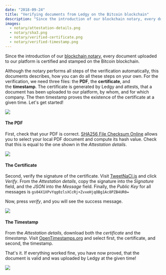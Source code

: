 ```yaml
---
date: "2018-09-24"
title: "Verifying documents from Ledgy on the Bitcoin blockchain"
description: "Since the introduction of our blockchain notary, every document uploaded to our platform is certified and stamped on the Bitcoin blockchain."
images:
  - notary/attestation-details.png
  - notary/sha3.png
  - notary/verified-certificate.png
  - notary/verified-timestamp.png
---
```


Since the introduction of our [blockchain notary](/blog/blockchain-notary), every document uploaded to our platform is certified and stamped on the Bitcoin blockchain.

Although the notary performs all steps of the verification automatically, this documents describes, how you can do all these steps on your own. For the verification, we need three files: the **PDF**, the **certificate**, and the **timestamp**. The certificate is generated by Ledgy and attests, that a document has been uploaded to our platform, by whom, and for which company. The then timestamp proves the existence of the certificate at a given time.
Let's get started!

<Img src="attestation-details.png" caption="Attestation details of a document that has been uploaded to Ledgy" />

#### The PDF

First, check that your PDF is correct. [SHA256 File Checksum Online](https://emn178.github.io/online-tools/sha256_checksum.html) allows you to select your local PDF document and compute its hash value. Check that this is equal to the one shown in the *Attestation details*.

<Img src="sha3.png" caption="Verifying the integrity of the document" />

#### The Certificate

Second, verify the signature of the certificate. Visit [TweetNaCl.js](https://tweetnacl.js.org/#/sign) and click *Verify*. From the *Attestation details*, copy the signature into the *Signature* field, and the *JSON* into the *Message* field. Finally, the *Public Key* for all messages is `gs04X1XPvYqg0zlsXCcRj+ZvxeHjqOBg1Ac8PZB4UR0=`

Now, press *verify*, and you will see the success message.

<Img src="verified-certificate.png" caption="Certificate successfully verified!" />

#### The Timestamp

From the *Attestation details*, download both the *certificate* and the *timestamp*. Visit [OpenTimestamps.org](https://opentimestamps.org/#stamp-and-verify) and select first, the certificate, and second, the timestamp.

That's it. If everything worked fine, you have now proved, that the document is valid and was uploaded by Ledgy at the given time!

<Img src="verified-timestamp.png" caption="Yay, the document, certificate, and timestamp are valid!" />
